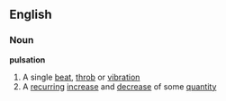==English==
===Noun===
'''pulsation'''
#A single [[beat]], [[throb]] or [[vibration]]
#A [[recurring]] [[increase]] and [[decrease]] of some [[quantity]]